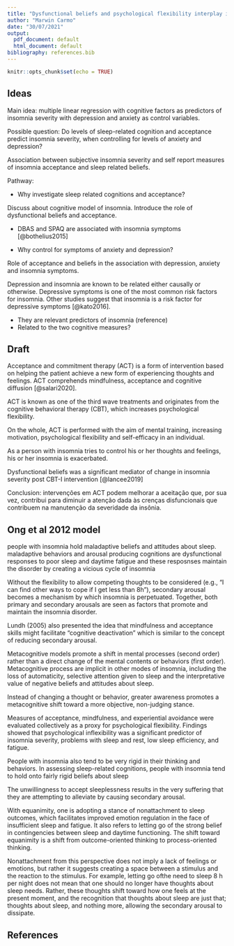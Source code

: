 ```yaml
---
title: "Dysfunctional beliefs and psychological flexibility interplay in insomnia severity reports from a multi-centric Brazilian sample"
author: "Marwin Carmo"
date: "30/07/2021"
output:
  pdf_document: default
  html_document: default
bibliography: references.bib
---
```


```r
knitr::opts_chunk$set(echo = TRUE)
```

## Ideas

Main idea: multiple linear regression with cognitive factors as predictors of insomnia severity with depression and anxiety as control variables.

Possible question: Do levels of sleep-related cognition and acceptance predict insomnia severity, when controlling for levels of anxiety and depression?

Association between subjective insomnia severity and self report measures of insomnia acceptance and sleep related beliefs.

Pathway:

-   Why investigate sleep related cognitions and acceptance?

Discuss about cognitive model of insomnia. Introduce the role of dysfunctional beliefs and acceptance.

-   DBAS and SPAQ are associated with insomnia symptoms [@bothelius2015]

-   Why control for symptoms of anxiety and depression?

Role of acceptance and beliefs in the association with depression, anxiety and insomnia symptoms.

Depression and insomnia are known to be related either causally or otherwise. Depressive symptoms is one of the most common risk factors for insomnia. Other studies suggest that insomnia is a risk factor for depressive symptoms [@kato2016].

-   They are relevant predictors of insomnia (reference)
-   Related to the two cognitive measures?

## Draft

Acceptance and commitment therapy (ACT) is a form of intervention based on helping the patient achieve a new form of experiencing thoughts and feelings. ACT comprehends mindfulness, acceptance and cognitive diffusion [@salari2020].

ACT is known as one of the third wave treatments and originates from the cognitive behavioral therapy (CBT), which increases psychological flexibility.

On the whole, ACT is performed with the aim of mental training, increasing motivation, psychological flexibility and self-efficacy in an individual.

As a person with insomnia tries to control his or her thoughts and feelings, his or her insomnia is exacerbated.

Dysfunctional beliefs was a significant mediator of change in insomnia severity post CBT-I intervention [@lancee2019]

Conclusion: intervenções em ACT podem melhorar a aceitação que, por sua vez, contribui para diminuir a atenção dada às crenças disfuncionais que contribuem na manutenção da severidade da insônia.

## Ong et al 2012 model

people with insomnia hold maladaptive beliefs and attitudes about sleep. maladaptive behaviors and arousal producing cognitions are dysfunctional responses to poor sleep and daytime fatigue and these resposnses maintain the disorder by creating a vicious cycle of insomnia

Without the flexibility to allow competing thoughts to be considered (e.g., “I can find other ways to cope if I get less than 8h”), secondary arousal becomes a mechanism by which insomnia is perpetuated. Together, both primary and secondary arousals are seen as factors that promote and maintain the insomnia disorder.

Lundh (2005) also presented the idea that mindfulness and acceptance skills might facilitate “cognitive deactivation” which is similar to the concept of reducing secondary arousal.

Metacognitive models promote a shift in mental processes (second order) rather than a direct change of the mental contents or behaviors (first order). Metacognitive process are implicit in other modes of insomnia, including the loss of automaticity, selective attention given to sleep and the interpretative value of negative beliefs and attitudes about sleep.

Instead of changing a thought or behavior, greater awareness promotes a metacognitive shift toward a more objective, non-judging stance.

Measures of acceptance, mindfulness, and experiential avoidance were evaluated collectively as a proxy for psychological flexibility. Findings showed that psychological inflexibility was a significant predictor of insomnia severity, problems with sleep and rest, low sleep efficiency, and fatigue.

People with insomnia also tend to be very rigid in their thinking and behaviors. In assessing sleep-related cognitions, people with insomnia tend to hold onto fairly rigid beliefs about sleep

The unwillingness to accept sleeplessness results in the very suffering that they are attempting to alleviate by causing secondary arousal.

With equanimity, one is adopting a stance of nonattachment to sleep outcomes, which facilitates improved emotion regulation in the face of insufficient sleep and fatigue. It also refers to letting go of the strong belief in contingencies between sleep and daytime functioning. The shift toward equanimity is a shift from outcome-oriented
thinking to process-oriented thinking.

Nonattachment from this perspective does not imply a lack of feelings or emotions, but rather it suggests creating a space between a stimulus and the reaction to the stimulus. For example, letting go ofthe need to sleep 8 h per night does not mean that one should no longer have thoughts about sleep needs. Rather, these thoughts shift toward how one feels at the present moment, and the recognition that thoughts about sleep are just that; thoughts about sleep, and nothing more, allowing the secondary arousal to dissipate.

## References
